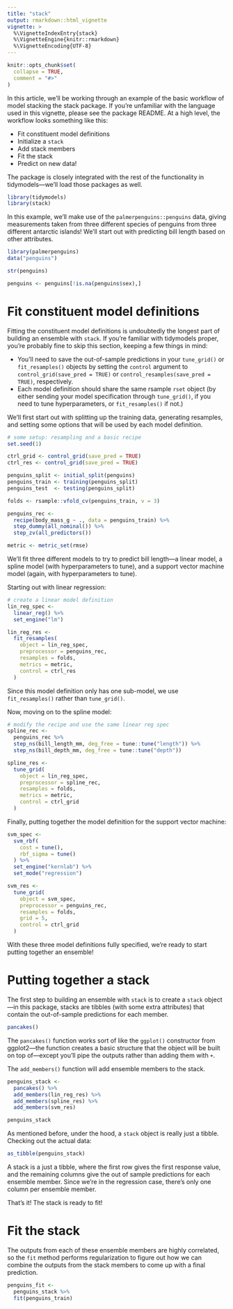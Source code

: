 ```yaml
---
title: "stack"
output: rmarkdown::html_vignette
vignette: >
  %\VignetteIndexEntry{stack}
  %\VignetteEngine{knitr::rmarkdown}
  %\VignetteEncoding{UTF-8}
---
```


```r
knitr::opts_chunk$set(
  collapse = TRUE,
  comment = "#>"
)
```

In this article, we'll be working through an example of the basic workflow of model stacking the stack package. If you're unfamiliar with the language used in this vignette, please see the package README. At a high level, the workflow looks something like this:

* Fit constituent model definitions
* Initialize a `stack`
* Add stack members
* Fit the stack
* Predict on new data!

The package is closely integrated with the rest of the functionality in tidymodels—we'll load those packages as well. 

```r
library(tidymodels)
library(stack)
```

In this example, we'll make use of the `palmerpenguins::penguins` data, giving measurements taken from three different species of penguins from three different antarctic islands! We'll start out with predicting bill length based on other attributes.

```r
library(palmerpenguins)
data("penguins")

str(penguins)

penguins <- penguins[!is.na(penguins$sex),]
```

# Fit constituent model definitions

Fitting the constituent model definitions is undoubtedly the longest part of building an ensemble with `stack`. If you're familiar with tidymodels proper, you're probably fine to skip this section, keeping a few things in mind:

* You'll need to save the out-of-sample predictions in your `tune_grid()` or `fit_resamples()` objects by setting the `control` argument to `control_grid(save_pred = TRUE)` or `control_resamples(save_pred = TRUE)`, respectively.
* Each model definition should share the same rsample `rset` object (by either sending your model specification through `tune_grid()`, if you need to tune hyperparameters, or `fit_resamples()` if not.)

We'll first start out with splitting up the training data, generating resamples, and setting some options that will be used by each model definition.

```r
# some setup: resampling and a basic recipe
set.seed(1)

ctrl_grid <- control_grid(save_pred = TRUE)
ctrl_res <- control_grid(save_pred = TRUE)

penguins_split <- initial_split(penguins)
penguins_train <- training(penguins_split)
penguins_test  <- testing(penguins_split)

folds <- rsample::vfold_cv(penguins_train, v = 3)

penguins_rec <- 
  recipe(body_mass_g ~ ., data = penguins_train) %>%
  step_dummy(all_nominal()) %>%
  step_zv(all_predictors())

metric <- metric_set(rmse)
```

We'll fit three different models to try to predict bill length—a linear model, a spline model (with hyperparameters to tune), and a support vector machine model (again, with hyperparameters to tune).

Starting out with linear regression:

```r
# create a linear model definition
lin_reg_spec <-
  linear_reg() %>%
  set_engine("lm")

lin_reg_res <- 
  fit_resamples(
    object = lin_reg_spec,
    preprocessor = penguins_rec,
    resamples = folds,
    metrics = metric,
    control = ctrl_res
  )
```

Since this model definition only has one sub-model, we use `fit_resamples()` rather than `tune_grid()`.

Now, moving on to the spline model:

```r
# modify the recipe and use the same linear reg spec
spline_rec <- 
  penguins_rec %>%
  step_ns(bill_length_mm, deg_free = tune::tune("length")) %>%
  step_ns(bill_depth_mm, deg_free = tune::tune("depth"))

spline_res <- 
  tune_grid(
    object = lin_reg_spec,
    preprocessor = spline_rec,
    resamples = folds,
    metrics = metric,
    control = ctrl_grid
  )
```

Finally, putting together the model definition for the support vector machine:

```r
svm_spec <- 
  svm_rbf(
    cost = tune(), 
    rbf_sigma = tune()
  ) %>%
  set_engine("kernlab") %>%
  set_mode("regression")

svm_res <- 
  tune_grid(
    object = svm_spec, 
    preprocessor = penguins_rec, 
    resamples = folds, 
    grid = 5,
    control = ctrl_grid
  )
```

With these three model definitions fully specified, we're ready to start putting together an ensemble!

# Putting together a stack

The first step to building an ensemble with `stack` is to create a `stack` object—in this package, stacks are tibbles (with some extra attributes) that contain the out-of-sample predictions for each member.

```r
pancakes()
```

The `pancakes()` function works sort of like the `ggplot()` constructor from ggplot2—the function creates a basic structure that the object will be built on top of—except you'll pipe the outputs rather than adding them with `+`.

The `add_members()` function will add ensemble members to the stack.

```r
penguins_stack <- 
  pancakes() %>%
  add_members(lin_reg_res) %>%
  add_members(spline_res) %>%
  add_members(svm_res)

penguins_stack
```

As mentioned before, under the hood, a `stack` object is really just a tibble. Checking out the actual data:

```r
as_tibble(penguins_stack)
```

A stack is a just a tibble, where the first row gives the first response value, and the remaining columns give the out of sample predictions for each ensemble member. Since we're in the regression case, there's only one column per ensemble member.

That's it! The stack is ready to fit!

# Fit the stack

The outputs from each of these ensemble members are highly correlated, so the `fit` method performs regularization to figure out how we can combine the outputs from the stack members to come up with a final prediction.

```r
penguins_fit <-
  penguins_stack %>%
  fit(penguins_train)

```








